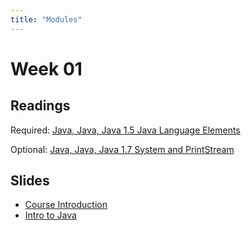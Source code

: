 ```yaml
---
title: "Modules"
---
```


# Week 01

## Readings

Required: [Java, Java, Java 1.5 Java Language Elements](https://runestone.academy/ns/books/published/javajavajava/java-language-elements.html)

Optional: [Java, Java, Java 1.7 System and PrintStream](https://runestone.academy/ns/books/published/javajavajava/ch1-system-print.html)

## Slides

* [Course Introduction](slides-01-01.html)
* [Intro to Java](slides-01-02.html)